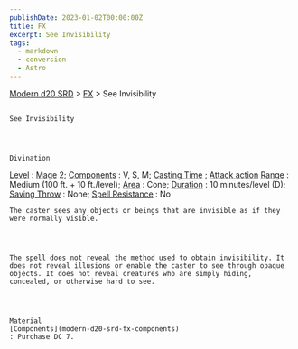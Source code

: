 ```yaml
---
publishDate: 2023-01-02T00:00:00Z
title: FX
excerpt: See Invisibility
tags:
  - markdown
  - conversion
  - Astro
---
```


[Modern d20 SRD](/#modernD20) >
[FX](modern-d20-srd-fx-index) > See Invisibility

##

    See Invisibility




    Divination

[Level](modern-d20-srd-fx-level)
:
[Mage](modern-d20-srd-classes-advanced-mage)
2;
[Components](modern-d20-srd-fx-components)
: V, S, M;
[Casting Time](modern-d20-srd-fx-casting-time)
;
[Attack action](modern-d20-srd-combat-attack-actions)
[Range](modern-d20-srd-fx-range)
: Medium (100 ft. + 10 ft./level);
[Area](modern-d20-srd-fx-area)
: Cone;
[Duration](modern-d20-srd-fx-duration)
: 10 minutes/level (D);
[Saving Throw](modern-d20-srd-basics-saving-throws)
: None;
[Spell Resistance](modern-d20-srd-special-abilities-spell-resistance)
: No

    The caster sees any objects or beings that are invisible as if they were normally visible.




    The spell does not reveal the method used to obtain invisibility. It does not reveal illusions or enable the caster to see through opaque objects. It does not reveal creatures who are simply hiding, concealed, or otherwise hard to see.




    Material
    [Components](modern-d20-srd-fx-components)
    : Purchase DC 7.
